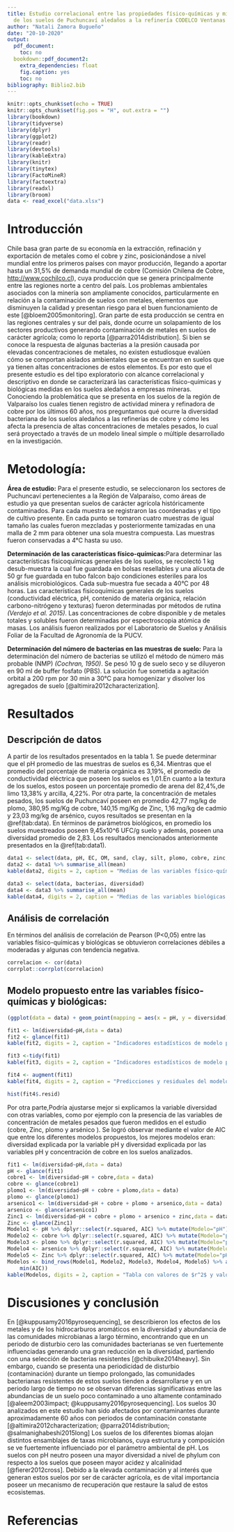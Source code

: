 ```yaml
---
title: Estudio correlacional entre las propiedades físico-químicas y microbiológicas
  de los suelos de Puchuncaví aledaños a la refinería CODELCO Ventanas
author: "Natali Zamora Bugueño"
date: "20-10-2020"
output:
  pdf_document:
    toc: no
  bookdown::pdf_document2:
    extra_dependencies: float
    fig.caption: yes
    toc: no
bibliography: Biblio2.bib
---
```


```r
knitr::opts_chunk$set(echo = TRUE)
knitr::opts_chunk$set(fig.pos = "H", out.extra = "")
library(bookdown)
library(tidyverse)
library(dplyr)
library(ggplot2)
library(readr)
library(devtools)
library(kableExtra)
library(knitr)
library(tinytex)
library(FactoMineR)
library(factoextra)
library(readxl)
library(broom)
data <- read_excel("data.xlsx")
```

# Introducción

Chile basa gran parte de su economía en la extracción, refinación y exportación de metales como el cobre y zinc, posicionándose a nivel mundial entre los primeros países con mayor producción, llegando a aportar hasta un 31,5% de demanda mundial de cobre (Comisión Chilena de Cobre, <http://www.cochilco.cl>), cuya producción que se genera principalmente entre las regiones norte a centro del país. 
Los problemas ambientales asociados con la minería son ampliamente conocidos, particularmente en relación a la contaminación de suelos con metales, elementos que disminuyen la calidad y presentan riesgo para el buen funcionamiento de este [@bloem2005monitoring].
Gran parte de esta producción se centra en las regiones centrales y sur del país, donde ocurre un solapamiento de los sectores productivos generando contaminación de metales en suelos de carácter agrícola; como lo reporta [@parra2014distribution].
Si bien se conoce la respuesta de algunas bacterias a la presión causada por elevadas concentraciones de metales, no existen estudiosque evalúen cómo se comportan aislados ambientales que se encuentran en suelos que ya tienen altas concentraciones de estos elementos.
Es por esto que el presente estudio es del tipo exploratorio con alcance correlacional y descriptivo en donde se caracterizará las características físico-químicas y biológicas medidas en los suelos aledaños a empresas mineras.
Conociendo la problemática que se presenta en los suelos de la región de Valparaíso los cuales tienen registro de actividad minera y refinadora de cobre por los últimos 60 años, nos preguntamos qué ocurre la diversidad bacteriana de los suelos aledaños a las refinerías de cobre y cómo les afecta la presencia de altas concentraciones de metales pesados, lo cual será proyectado a través de un modelo lineal simple o múltiple desarrollado en la investigación.

# Metodología:

 **Área de estudio:** Para el presente estudio, se seleccionaron los sectores de Puchuncaví pertenecientes a la Región de Valparaíso, como áreas de estudio ya que presentan suelos de carácter agrícola históricamente contaminados. Para cada muestra se registraron las coordenadas y el tipo de cultivo presente. En cada punto se tomaron cuatro muestras de igual tamaño las cuales fueron mezcladas y posteriormente tamizadas en una malla de 2 mm para obtener una sola muestra compuesta. Las muestras fueron conservadas a 4°C hasta su uso.  

**Determinación de las características físico-químicas:**Para determinar las características fisicoquímicas generales de los suelos, se recolectó 1 kg desub-muestra la cual fue guardada en bolsas resellables y una alícuota de 50 gr fue guardada en tubo falcon bajo condiciones esteriles para los análisis microbiológicos. Cada sub-muestra fue secada a 40°C por 48 horas. Las características fisicoquímicas generales de los suelos (conductividad eléctrica, pH, contenido de materia orgánica, relación carbono-nitrógeno y texturas) fueron determinadas por métodos de rutina *(Verdejo et al. 2015)*. Las concentraciones de cobre disponible y de metales totales y solubles fueron determinadas por espectroscopia atómica de masas. Los análisis fueron realizados por el Laboratorio de Suelos y Análisis Foliar de la Facultad de Agronomía de la PUCV. 
 
**Determinación del número de bacterias en las muestras de suelo:** Para la determinación del número de bacterias se utilizó el método de número más probable (NMP) *(Cochran, 1950)*. Se pesó 10 g de suelo seco y se diluyeron en 90 ml de buffer fosfato (PBS). La solución fue sometida a agitación orbital a 200 rpm por 30 min a 30°C para homogenizar y disolver los agregados de suelo [@altimira2012characterization]. 

# Resultados 

## **Descripción de datos**

A partir de los resultados presentados en la tabla 1. Se puede determinar que el pH promedio de las muestras de suelos es 6,34. Mientras que el promedio del porcentaje de materia orgánica es 3,19%, el promedio de conductividad eléctrica que poseen los suelos es 1,01.En cuanto a la textura de los suelos, estos poseen un porcentaje promedio de arena del 82,4%,de limo 13,38% y arcilla, 4,22%. Por otra parte, la concentración de metales pesados, los suelos de Puchuncaví poseen en promedio 42,77 mg/kg de plomo, 380,95 mg/Kg de cobre, 140,15 mg/Kg de Zinc, 1,16 mg/kg de cadmio y 23,03 mg/kg de arsénico, cuyos resultados se presentan en la \@ref(tab:data).
En términos de parámetros biológicos, en promedio los suelos muestreados poseen 9,45x10^6 UFC/g suelo y además, poseen una diversidad promedio de 2,83. Los resultados mencionados anteriormente presentados en la \@ref(tab:data1).

```r
data1 <- select(data, pH, EC, OM, sand, clay, silt, plomo, cobre, zinc, cadmio, arsenico)
data2 <- data1 %>% summarise_all(mean)
kable(data2, digits = 2, caption = "Medias de las variables físico-químicas medidas en las muestras de los suelos de Puchuncaví. Cabe mencionar que EC corresponde a la electroconductividad, OM se refiere al porcentaje de materia orgánica en los suelos analizados, sand corresponde al porcentaje de arena, clay al porcentaje de arcilla y silt es el porcentaje de limo. En cuanto a los metales pesados estos son presentados en unidades de mg/Kg") %>% kable_styling(latex_options = "HOLD_position")
```


```r
data3 <- select(data, bacterias, diversidad)
data4 <- data3 %>% summarise_all(mean)
kable(data4, digits = 2, caption = "Medias de las variables biológicas medidas en las muestras de los suelos de Puchuncaví. Cabe mencionar que la columna bacterias corresponde al recuento bacteriano presente en los suelos expresado en UFC/gr de suelo") %>% kable_styling(latex_options = "HOLD_position")
```
## **Análisis de correlación**

En términos del análisis de correlación de Pearson (P<0,05) entre las variables físico-químicas y biológicas se obtuvieron correlaciones débiles a moderadas y algunas con tendencia negativa.


```r
correlacion <- cor(data) 
corrplot::corrplot(correlacion)
```

## **Modelo propuesto entre las variables físico-químicas y biológicas:**

```r
(ggplot(data = data) + geom_point(mapping = aes(x = pH, y = diversidad), color = "blue"))

```
```r
fit1 <- lm(diversidad~pH,data = data)
fit2 <- glance(fit1)
kable(fit2, digits = 2, caption = "Indicadores estadísticos de modelo propuesto diversidad explicado por la variable pH") %>%   kable_styling(latex_options = "HOLD_position")
```

```r
fit3 <-tidy(fit1)
kable(fit3, digits = 2, caption = "Indicadores estadísticos de modelo propuesto donde la diversidad es explicada a partir de la variable pH obtenidos mediante tidy.") %>% kable_styling(latex_options = "HOLD_position")
```

```r
fit4 <- augment(fit1)
kable(fit4, digits = 2, caption = "Predicciones y residuales del modelo propuesto en el estudio: diveridad explicada por la variable pH.") %>% kable_styling(latex_options = "HOLD_position")
```

```r
hist(fit4$.resid)
```

Por otra parte,Podría ajustarse mejor si explicamos la variable diversidad con otras variables, como por ejemplo con la presencia de las variables de concentración de metales pesados que fueron medidos en el estudio (cobre, Zinc, plomo y arsénico ). Se logró observar mediante el valor de AIC que entre los diferentes modelos propuestos, los mejores modelos eran: diversidad explicada por la variable pH y diversidad explicada por las variables pH y concentración de cobre en los suelos analizados.

```r
fit1 <- lm(diversidad~pH,data = data)
pH <- glance(fit1)
cobre1 <- lm(diversidad~pH + cobre,data = data)
cobre <- glance(cobre1)
plomo1 <- lm(diversidad~pH + cobre + plomo,data = data)
plomo <- glance(plomo1)
arsenico1 <- lm(diversidad~pH + cobre + plomo + arsenico,data = data)
arsenico <- glance(arsenico1)
Zinc1 <- lm(diversidad~pH + cobre + plomo + arsenico + zinc,data = data)
Zinc <- glance(Zinc1)
Modelo1 <- pH %>% dplyr::select(r.squared, AIC) %>% mutate(Modelo="pH")
Modelo2 <- cobre %>% dplyr::select(r.squared, AIC) %>% mutate(Modelo="pH + Cobre")
Modelo3 <- plomo %>% dplyr::select(r.squared, AIC) %>% mutate(Modelo="pH + Cobre + Plomo")
Modelo4 <- arsenico %>% dplyr::select(r.squared, AIC) %>% mutate(Modelo="pH + Cobre + Plomo + Arsénico")
Modelo5 <- Zinc %>% dplyr::select(r.squared, AIC) %>% mutate(Modelo="pH + Cobre + Plomo + Arsénico + Zinc")
Modelos <- bind_rows(Modelo1, Modelo2, Modelo3, Modelo4, Modelo5) %>% arrange(AIC) %>% mutate(DeltaAIC = AIC - 
    min(AIC))
kable(Modelos, digits = 2, caption = "Tabla con valores de $r^2$ y valor del criterio de información de Akaike (AIC) de los diferentes modelos propuestos en el estudio") %>% kable_styling(latex_options = "HOLD_position")
```

# Discusiones y conclusión

En [@kuppusamy2016pyrosequencing], se describieron los efectos de los metales y de los hidrocarburos aromáticos en la diversidad y abundancia de las comunidades microbianas a largo término, encontrando que en un periodo de disturbio cero las comunidades bacterianas se ven fuertemente influenciadas generando una gran reducción en la diversidad, partiendo con una selección de bacterias resistentes [@chibuike2014heavy]. 
Sin embargo, cuando se presenta una periodicidad de disturbio (contaminación) durante un tiempo prolongado, las comunidades bacterianas resistentes de estos suelos tienden a desarrollarse y en un periodo largo de tiempo no se observan diferencias significativas entre las abundancias de un suelo poco contaminado a uno altamente contaminado [@aleem2003impact; @kuppusamy2016pyrosequencing]. Los suelos 30 analizados en este estudio han sido afectados por contaminantes durante aproximadamente 60 años con periodos de contaminación constante [@altimira2012characterization; @parra2014distribution; @salmanighabeshi2015long]
Los suelos de los diferentes biomas alojan distintos ensamblajes de taxas microbianos, cuya estructura y composición se ve fuertemente influenciado por el parámetro ambiental de pH. Los suelos con pH neutro poseen una mayor diversidad a nivel de phylum con respecto a los suelos que poseen mayor acidez y alcalinidad [@fierer2012cross]. Debido a la elevada contaminación y al interés que generan estos suelos por ser de carácter agrícola, es de vital importancia poseer un mecanismo de recuperación que restaure la salud de estos ecosistemas.

# Referencias
